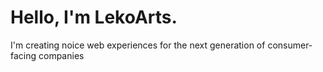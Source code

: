 # Hello, I'm LekoArts.

I'm creating noice web experiences for the next generation of consumer-facing companies
